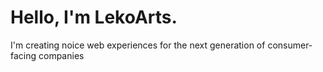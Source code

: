 # Hello, I'm LekoArts.

I'm creating noice web experiences for the next generation of consumer-facing companies
